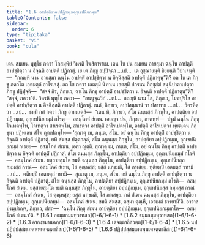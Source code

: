 ```yaml
---
title: "1.6 อาปตฺติยาอปฺปฏิกมฺเมอุกฺเขปนียกมฺม"
tableOfContents: false
sidebar:
  order: 6
type: "tipitaka"
basket: "vi"
book: "cula"
---
```



<DynamicBreadcrumb />

<Division number="56" book="cula">

<Paragraph number="260" book="cula">
เตน สมเยน พุทฺโธ ภควา โกสมฺพิยํ วิหรติ โฆสิตาราเม. เตน โข ปน สมเยน อายสฺมา ฉนฺโน อาปตฺติํ อาปชฺชิตฺวา น อิจฺฉติ อาปตฺติํ ปฏิกาตุํ. เย เต ภิกฺขู อปฺปิจฺฉา …เป…  เต อุชฺฌายนฺติ ขิยฺยนฺติ วิปาเจนฺติ—  “กถญฺหิ นาม อายสฺมา ฉนฺโน อาปตฺติํ อาปชฺชิตฺวา น อิจฺฉิสฺสติ อาปตฺติํ ปฏิกาตุนฺ”ติ? อถ โข เต ภิกฺขู ภควโต เอตมตฺถํ อาโรเจสุํ.


</Paragraph>

<Paragraph number="261" book="cula">
อถ โข ภควา เอตสฺมิํ นิทาเน เอตสฺมิํ ปกรเณ ภิกฺขุสํฆํ สนฺนิปาตาเปตฺวา ภิกฺขู ปฏิปุจฺฉิ—  “สจฺจํ กิร, ภิกฺขเว, ฉนฺโน ภิกฺขุ อาปตฺติํ อาปชฺชิตฺวา น อิจฺฉติ อาปตฺติํ ปฏิกาตุนฺ”ติ? “สจฺจํ, ภควา”ติ. วิครหิ พุทฺโธ ภควา—  “อนนุจฺฉวิกํ …เป…  กถญฺหิ นาม โส, ภิกฺขเว, โมฆปุริโส อาปตฺติํ อาปชฺชิตฺวา น อิจฺฉิสฺสติ อาปตฺติํ ปฏิกาตุํ. เนตํ, ภิกฺขเว, อปฺปสนฺนานํ วา ปสาทาย …เป…  วิครหิตฺวา …เป…  ธมฺมิํ กถํ กตฺวา ภิกฺขู อามนฺเตสิ—  “เตน หิ, ภิกฺขเว, สํโฆ ฉนฺนสฺส ภิกฺขุโน, อาปตฺติยา อปฺปฏิกมฺเม, อุกฺเขปนียกมฺมํ กโรตุ—  อสมฺโภคํ สํเฆน. เอวญฺจ ปน, ภิกฺขเว, กาตพฺพํ—  ปฐมํ ฉนฺโน ภิกฺขุ โจเทตพฺโพ, โจเทตฺวา สาเรตพฺโพ, สาเรตฺวา อาปตฺติํ อาโรเปตพฺโพ, อาปตฺติํ อาโรเปตฺวา พฺยตฺเตน ภิกฺขุนา ปฏิพเลน สํโฆ ญาเปตพฺโพ—


</Paragraph>

<Paragraph number="262" book="cula">
‘สุณาตุ เม, ภนฺเต, สํโฆ. อยํ ฉนฺโน ภิกฺขุ อาปตฺติํ อาปชฺชิตฺวา น อิจฺฉติ อาปตฺติํ ปฏิกาตุํ. ยทิ สํฆสฺส ปตฺตกลฺลํ, สํโฆ ฉนฺนสฺส ภิกฺขุโน, อาปตฺติยา อปฺปฏิกมฺเม, อุกฺเขปนียกมฺมํ กเรยฺย—  อสมฺโภคํ สํเฆน. เอสา ญตฺติ.


</Paragraph>

<Paragraph number="263" book="cula">
สุณาตุ เม, ภนฺเต, สํโฆ. อยํ ฉนฺโน ภิกฺขุ อาปตฺติํ อาปชฺชิตฺวา น อิจฺฉติ อาปตฺติํ ปฏิกาตุํ. สํโฆ ฉนฺนสฺส ภิกฺขุโน, อาปตฺติยา อปฺปฏิกมฺเม, อุกฺเขปนียกมฺมํ กโรติ—  อสมฺโภคํ สํเฆน. ยสฺสายสฺมโต ขมติ ฉนฺนสฺส ภิกฺขุโน, อาปตฺติยา อปฺปฏิกมฺเม, อุกฺเขปนียสฺส กมฺมสฺส กรณํ—  อสมฺโภคํ สํเฆน, โส ตุณฺหสฺส; ยสฺส นกฺขมติ, โส ภาเสยฺย.


</Paragraph>

<Paragraph number="264" book="cula">
ทุติยมฺปิ เอตมตฺถํ วทามิ …เป…  ตติยมฺปิ เอตมตฺถํ วทามิ—  สุณาตุ เม, ภนฺเต, สํโฆ. อยํ ฉนฺโน ภิกฺขุ อาปตฺติํ อาปชฺชิตฺวา น อิจฺฉติ อาปตฺติํ ปฏิกาตุํ. สํโฆ ฉนฺนสฺส ภิกฺขุโน, อาปตฺติยา อปฺปฏิกมฺเม, อุกฺเขปนียกมฺมํ กโรติ—  อสมฺโภคํ สํเฆน. ยสฺสายสฺมโต ขมติ ฉนฺนสฺส ภิกฺขุโน, อาปตฺติยา อปฺปฏิกมฺเม, อุกฺเขปนียสฺส กมฺมสฺส กรณํ—  อสมฺโภคํ สํเฆน, โส ตุณฺหสฺส; ยสฺส นกฺขมติ, โส ภาเสยฺย.


</Paragraph>

<Paragraph number="265" book="cula">
กตํ สํเฆน ฉนฺนสฺส ภิกฺขุโน, อาปตฺติยา อปฺปฏิกมฺเม, อุกฺเขปนียกมฺมํ—  อสมฺโภคํ สํเฆน. ขมติ สํฆสฺส, ตสฺมา ตุณฺหี, เอวเมตํ ธารยามี’ติ.


</Paragraph>

<Paragraph number="266" book="cula">
อาวาสปรมฺปรญฺจ, ภิกฺขเว, สํสถ—  ‘ฉนฺโน ภิกฺขุ สํเฆน อาปตฺติยา อปฺปฏิกมฺเม, อุกฺเขปนียกมฺมกโต—  อสมฺโภคํ สํเฆนา’ติ.

</Paragraph>
</Division>

<TableOfContents book="cula" section="1.6">
* [1.6.1 อธมฺมกมฺมทฺวาทสก](1-6/1-6-1)
* [1.6.2 ธมฺมกมฺมทฺวาทสก](1-6/1-6-2)
* [1.6.3 อากงฺขมานฉกฺก](1-6/1-6-3)
* [1.6.4 เตจตฺตาลีสวตฺต](1-6/1-6-4)
* [1.6.5 นปฺปฏิปฺปสฺสมฺเภตพฺพเตจตฺตาลีสก](1-6/1-6-5)
* [1.6.6 ปฏิปฺปสฺสมฺเภตพฺพเตจตฺตาลีสก](1-6/1-6-6)
</TableOfContents>